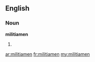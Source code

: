 ==English==
===Noun===
'''militiamen'''

#{{plural of|[[militiaman]]}}

[[ar:militiamen]]
[[fr:militiamen]]
[[my:militiamen]]